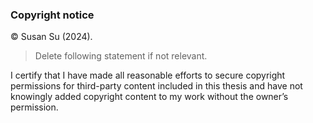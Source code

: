 ### Copyright notice {-}

© Susan Su (2024).

> Delete following statement if not relevant.

I certify that I have made all reasonable efforts to secure copyright permissions for third-party content included in this thesis and have not knowingly added copyright content to my work without the owner's permission.
